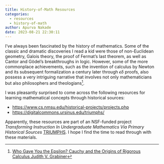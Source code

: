 ```yaml
---
title: History-of-Math Resources
categories:
  - resources
  - history-of-math
author: Apurva Nakade
date: 2023-08-21 22:30:11
---
```


I've always been fascinated by the history of mathematics. Some of the classic and dramatic discoveries I read a kid were those of non-Euclidean geometry, Galois theory, the proof of Fermat’s last theorem, as well as Cantor and Gödel’s breakthroughs in logic. However, some of the more commonplace achievements, such as the invention of calculus by Newton and its subsequent formalization a century later through $\epsilon \delta$ proofs, also possess a very intriguing narrative that involves not only mathematicians but also philosophers and theologians[^1].

I was pleasantly surprised to come across the following resources for learning mathematical concepts through historical sources:

- [https://www.cs.nmsu.edu/historical-projects/projects.php](https://www.cs.nmsu.edu/historical-projects/projects.php
)
- [https://digitalcommons.ursinus.edu/triumphs/](https://digitalcommons.ursinus.edu/triumphs/)

Apparently, these resources are part of an NSF-funded project *Transforming Instruction In Undergraduate Mathematics Via Primary Historical Sources* [TRIUMPHS](https://blogs.ursinus.edu/triumphs/).  I hope I find the time to read through with these materials.

[^1]: [Who Gave You the Epsilon? Cauchy and the Origins of Rigorous Calculus Judith V. Grabiner](https://www.jstor.org/stable/2975545)
